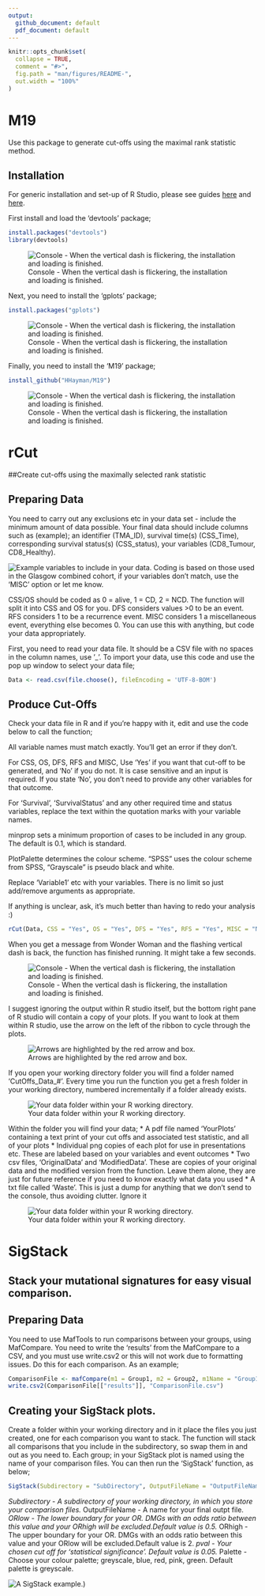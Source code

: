 ```yaml
---
output:
  github_document: default
  pdf_document: default
---
```


<!-- README.md is generated from README.Rmd. Please edit that file -->

```r
knitr::opts_chunk$set(
  collapse = TRUE,
  comment = "#>",
  fig.path = "man/figures/README-",
  out.width = "100%"
)
```

# M19

<!-- badges: start -->
<!-- badges: end -->

Use this package to generate cut-offs using the maximal rank statistic method.

## Installation

For generic installation and set-up of R Studio, please see guides [here](https://rstudio-education.github.io/hopr/starting.html) and [here](http://www.sthda.com/english/wiki/running-rstudio-and-setting-up-your-working-directory-easy-r-programming).

First install and load the 'devtools' package;

``` r
install.packages("devtools")
library(devtools)
```

![Console - When the vertical dash is flickering, the installation and loading is finished.](images/Devtools_Install.png)

Next, you need to install the 'gplots' package;

``` r
install.packages("gplots")
```

![Console - When the vertical dash is flickering, the installation and loading is finished.](images/gplots_install.png)



Finally, you need to install the 'M19' package;

``` r
install_github("HHayman/M19")
```
![Console - When the vertical dash is flickering, the installation and loading is finished.](images/M19_Install.png)



# rCut 
##Create cut-offs using the maximally selected rank statistic


## Preparing Data

You need to carry out any exclusions etc in your data set - include the minimum amount of data possible. Your final data should include columns such as (example); an identifier (TMA_ID), survival time(s) (CSS_Time), corresponding survival status(s) (CSS_status), your variables (CD8_Tumour, CD8_Healthy). 

![Example variables to include in your data.](images/Data_Example.png)
Coding is based on those used in the Glasgow combined cohort, if your variables don't match, use the 'MISC' option or let me know.

CSS/OS should be coded as 0 = alive, 1 = CD, 2 = NCD. The function will split it into CSS and OS for you.
DFS considers values >0 to be an event.
RFS considers 1 to be a recurrence event.
MISC considers 1 a miscellaneous event, everything else becomes 0. You can use this with anything, but code your data appropriately.


First, you need to read your data file. It should be a CSV file with no spaces in the column names, use '_'. To import your data, use this code and use the pop up window to select your data file;

``` r
Data <- read.csv(file.choose(), fileEncoding = 'UTF-8-BOM')
```


## Produce Cut-Offs

Check your data file in R and if you're happy with it, edit and use the code below to call the function;

All variable names must match exactly. You'll get an error if they don't.

For CSS, OS, DFS, RFS and MISC, Use 'Yes' if you want that cut-off to be generated, and 'No' if you do not. It is case sensitive and an input is required. If you state 'No', you don't need to provide any other variables for that outcome.

For 'Survival', 'SurvivalStatus' and any other required time and status variables, replace the text within the quotation marks with your variable names. 

minprop sets a minimum proportion of cases to be included in any group. The default is 0.1, which is standard. 

PlotPalette determines the colour scheme. "SPSS" uses the colour scheme from SPSS, "Grayscale" is pseudo black and white.

Replace 'Variable1' etc with your variables. There is no limit so just add/remove arguments as appropriate.

If anything is unclear, ask, it's much better than having to redo your analysis :)

``` r 
rCut(Data, CSS = "Yes", OS = "Yes", DFS = "Yes", RFS = "Yes", MISC = "No", minprop = 0.1, PlotPalette = "SPSS", ID = "TMA_ID", Survival = "CSS_2017", SurvivalStatus = "a0cd1ncd2_2017", DiseaseFree = "DFSmonths", DiseaseFreeStatus = "DFS", Recurrence="DFSmonths", RecurrenceStatus="FOR", Variables = c("Variable1", "Variable2", "Variable3"))
```

When you get a message from Wonder Woman and the flashing vertical dash is back, the function has finished running. It might take a few seconds.

![Console - When the vertical dash is flickering, the installation and loading is finished.](images/Function_Finished.png)

I suggest ignoring the output within R studio itself, but the bottom right pane of R studio will contain a copy of your plots. If you want to look at them within R studio, use the arrow on the left of the ribbon to cycle through the plots.

![Arrows are highlighted by the red arrow and box.](images/Plot_Cycle.png)


If you open your working directory folder you will find a folder named 'CutOffs_Data_#'. Every time you run the function you get a fresh folder in your working directory, numbered incrementally if a folder already exists.

![Your data folder within your R working directory.](images/Data_Folder.png)


Within the folder you will find your data;
* A pdf file named 'YourPlots' containing a text print of your cut offs and associated test statistic, and all of your plots
* Individual png copies of each plot for use in presentations etc. These are labeled based on your variables and event outcomes
* Two csv files, 'OriginalData' and 'ModifiedData'. These are copies of your original data and the modified version from the function. Leave them alone, they are just for future reference if you need to know exactly what data you used
* A txt file called 'Waste'. This is just a dump for anything that we don't send to the console, thus avoiding clutter. Ignore it



![Your data folder within your R working directory.](images/Data_Folder_Contents.png)


# SigStack
## Stack your mutational signatures for easy visual comparison.


## Preparing Data

You need to use MafTools to run comparisons between your groups, using MafCompare. You need to write the 'results' from the MafCompare to a CSV, and you must use write.csv2 or this will not work due to formatting issues. Do this for each comparison. As an example;

``` r
ComparisonFile <- mafCompare(m1 = Group1, m2 = Group2, m1Name = "Group1", m2Name = "Group2", minMut = 5)
write.csv2(ComparisonFile[["results"]], "ComparisonFile.csv")
``` 



## Creating your SigStack plots.

Create a folder within your working directory and in it place the files you just created, one for each comparison you want to stack. The function will stack all comparisons that you include in the subdirectory, so swap them in and out as you need to. Each group; in your SigStack plot is named using the name of your comparison files. You can then run the 'SigStack' function, as below;

``` r
SigStack(Subdirectory = "SubDirectory", OutputFileName = "OutputFileName", ORlow = "0.5", ORhigh = "2", pval = "0.1", Palette = "Greyscale")
``` 

*Subdirectory - A subdirectory of your working directory, in which you store your comparison files.
*OutputFileName - A name for your final outpt file.
*ORlow - The lower boundary for your OR. DMGs with an odds ratio between this value and your ORhigh will be excluded.Default value is 0.5.
*ORhigh - The upper boundary for your OR. DMGs with an odds ratio between this value and your ORlow will be excluded.Default value is 2.
*pval - Your chosen cut off for 'statistical significance'. Default value is 0.05.
*Palette - Choose your colour palette; greyscale, blue, red, pink, green. Default palette is greyscale.


![A SigStack example.](https://github.com/[HHayman]/[M19]/blob/[main]/images/SigStack_Example.tiff?raw=true))








